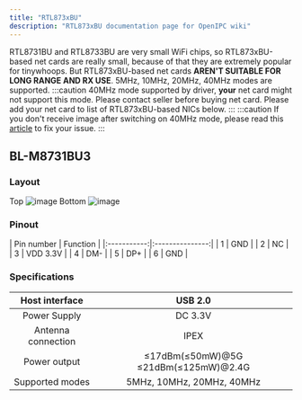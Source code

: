 ```yaml
---
title: "RTL873xBU"
description: "RTL873xBU documentation page for OpenIPC wiki"
---
```


RTL8731BU and RTL8733BU are very small WiFi chips, so RTL873xBU-based net cards are really small, because of that they are extremely popular for tinywhoops. But RTL873xBU-based net cards **AREN'T SUITABLE FOR LONG RANGE AND RX USE**. 5MHz, 10MHz, 20MHz, 40MHz modes are supported.
:::caution
40MHz mode supported by driver, **your** net card might not support this mode. Please contact seller before buying net card. Please add your net card to list of RTL873xBU-based NICs below.
:::
:::caution
If you don't receive image after switching on 40MHz mode, please read this [article](/use-cases/fpv/unbrick-eu-bu/) to fix your issue.
:::


## BL-M8731BU3

### Layout
Top
![image](/images/bl-m8731bu3-top.png)
Bottom
![image](/images/bl-m8731bu3-bottom.png)

### Pinout
<ThemeImage
  lightSrc="/images/bl-m8731bu3-pinout-light.png"
  darkSrc="/images/bl-m8731bu3-pinout-dark.png"
  alt="Pinout"
/>
| Pin number  | Function        |
|:-----------:|:---------------:|
| 1           | GND             |
| 2           | NC              |
| 3           | VDD 3.3V        |
| 4           | DM-             |
| 5           | DP+             |
| 6           | GND             |
### Specifications
| Host interface      | USB 2.0  |
|:-------------------:|:--------:|
| Power Supply        | DC 3.3V                        |
| Antenna connection  | IPEX                           |
| Power output        | ≤17dBm(≤50mW)@5G   ≤21dBm(≤125mW)@2.4G          |
| Supported modes     | 5MHz, 10MHz, 20MHz, 40MHz                    |

